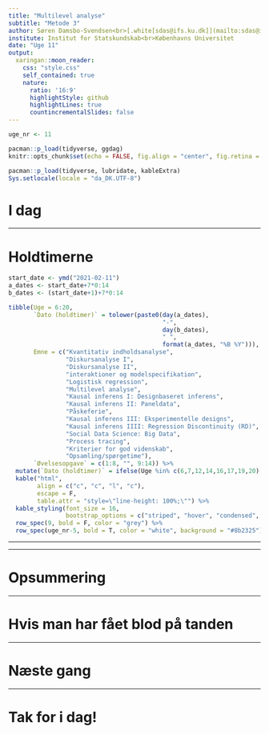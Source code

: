 ```yaml
---
title: "Multilevel analyse"
subtitle: "Metode 3"
author: Søren Damsbo-Svendsen<br>[.white[sdas@ifs.ku.dk]](mailto:sdas@ifs.ku.dk)
institute: Institut for Statskundskab<br>Københavns Universitet
date: "Uge 11"
output:
  xaringan::moon_reader:
    css: "style.css"
    self_contained: true
    nature:
      ratio: '16:9'
      highlightStyle: github
      highlightLines: true
      countincrementalSlides: false
---
```


```r
uge_nr <- 11

pacman::p_load(tidyverse, ggdag)
knitr::opts_chunk$set(echo = FALSE, fig.align = "center", fig.retina = 3, fig.height = knitr::opts_chunk$get("fig.width")/2)

pacman::p_load(tidyverse, lubridate, kableExtra)
Sys.setlocale(locale = "da_DK.UTF-8")
```

# I dag


---

# Holdtimerne

```r

start_date <- ymd("2021-02-11")
a_dates <- start_date+7*0:14
b_dates <- (start_date+1)+7*0:14

tibble(Uge = 6:20, 
       `Dato (holdtimer)` = tolower(paste0(day(a_dates),
                                           "-", 
                                           day(b_dates),
                                           " ", 
                                           format(a_dates, "%B %Y"))), 
       Emne = c("Kvantitativ indholdsanalyse",
                "Diskursanalyse I",
                "Diskursanalyse II",
                "interaktioner og modelspecifikation",
                "Logistisk regression",
                "Multilevel analyse",
                "Kausal inferens I: Designbaseret inferens",
                "Kausal inferens II: Paneldata",
                "Påskeferie",
                "Kausal inferens III: Eksperimentelle designs",
                "Kausal inferens IIII: Regression Discontinuity (RD)",
                "Social Data Science: Big Data",
                "Process tracing",
                "Kriterier for god videnskab",
                "Opsamling/spørgetime"), 
       `Øvelsesopgave` = c(1:8, "", 9:14)) %>%
  mutate(`Dato (holdtimer)` = ifelse(Uge %in% c(6,7,12,14,16,17,19,20), "", `Dato (holdtimer)`)) %>% 
  kable("html", 
        align = c("c", "c", "l", "c"),
        escape = F,
        table.attr = "style=\"line-height: 100%;\"") %>% 
  kable_styling(font_size = 16,
                bootstrap_options = c("striped", "hover", "condensed", "responsive")) %>% 
  row_spec(9, bold = F, color = "grey") %>% 
  row_spec(uge_nr-5, bold = T, color = "white", background = "#8b2325")
```

---

---

# Opsummering


---

# Hvis man har fået blod på tanden 

---

# Næste gang

---

# Tak for i dag!
